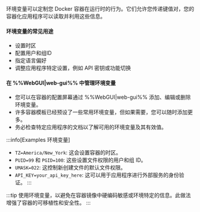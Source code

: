 环境变量可以定制您 Docker 容器在运行时的行为。它们允许您传递键值对，您的容器化应用程序可以读取并利用这些信息。

<h4>环境变量的常见用途</h4>

- 设置时区
- 配置用户和组ID
- 指定语言偏好
- 调整应用程序特定设置，例如 API 密钥或功能切换

<h4>在 %%WebGUI|web-gui%% 中管理环境变量</h4>

- 您可以在容器的配置屏幕通过 %%WebGUI|web-gui%% 添加、编辑或删除环境变量。
- 许多容器模板已经预设了一些常用环境变量，但如果需要，您可以随时添加更多。
- 务必检查特定应用程序的文档以了解可用的环境变量及其有效值。

:::info[Examples 环境变量]
- `TZ=America/New_York`: 这会设置容器的时区。
- `PUID=99` 和 `PGID=100`: 这些设置文件权限的用户和组 ID。
- `UMASK=022`: 这控制新创建文件的默认文件权限。
- `API_KEY=your_api_key_here`: 这可以用于应用程序进行外部服务的身份验证。
:::

:::tip
使用环境变量，以避免在容器镜像中硬编码敏感或环境特定的信息。此做法增强了容器的可移植性和安全性。
:::
